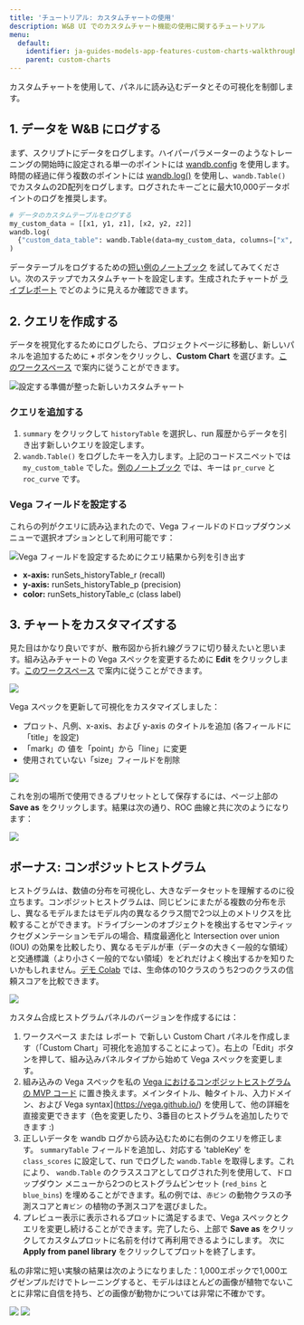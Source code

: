 ```yaml
---
title: 'チュートリアル: カスタムチャートの使用'
description: W&B UI でのカスタムチャート機能の使用に関するチュートリアル
menu:
  default:
    identifier: ja-guides-models-app-features-custom-charts-walkthrough
    parent: custom-charts
---
```


カスタムチャートを使用して、パネルに読み込むデータとその可視化を制御します。

## 1. データを W&B にログする

まず、スクリプトにデータをログします。ハイパーパラメーターのようなトレーニングの開始時に設定される単一のポイントには [wandb.config](/ja/guides/models/track/config) を使用します。時間の経過に伴う複数のポイントには [wandb.log()](/ja/guides/models/track/log/) を使用し、`wandb.Table()` でカスタムの2D配列をログします。ログされたキーごとに最大10,000データポイントのログを推奨します。

```python
# データのカスタムテーブルをログする
my_custom_data = [[x1, y1, z1], [x2, y2, z2]]
wandb.log(
  {"custom_data_table": wandb.Table(data=my_custom_data, columns=["x", "y", "z"])}
)
```

データテーブルをログするための[短い例のノートブック](https://bit.ly/custom-charts-colab) を試してみてください。次のステップでカスタムチャートを設定します。生成されたチャートが [ライブレポート](https://app.wandb.ai/demo-team/custom-charts/reports/Custom-Charts--VmlldzoyMTk5MDc) でどのように見えるか確認できます。

## 2. クエリを作成する

データを視覚化するためにログしたら、プロジェクトページに移動し、新しいパネルを追加するために **`+`** ボタンをクリックし、**Custom Chart** を選びます。[このワークスペース](https://app.wandb.ai/demo-team/custom-charts) で案内に従うことができます。

<Frame>
    <img src="/images/app_ui/create_a_query.png" alt="設定する準備が整った新しいカスタムチャート"  />
</Frame>

### クエリを追加する

1. `summary` をクリックして `historyTable` を選択し、run 履歴からデータを引き出す新しいクエリを設定します。
2. `wandb.Table()` をログしたキーを入力します。上記のコードスニペットでは `my_custom_table` でした。[例のノートブック](https://bit.ly/custom-charts-colab) では、キーは `pr_curve` と `roc_curve` です。

### Vega フィールドを設定する

これらの列がクエリに読み込まれたので、Vega フィールドのドロップダウンメニューで選択オプションとして利用可能です：

<Frame>
    <img src="/images/app_ui/set_vega_fields.png" alt="Vega フィールドを設定するためにクエリ結果から列を引き出す"  />
</Frame>

* **x-axis:** runSets_historyTable_r (recall)
* **y-axis:** runSets_historyTable_p (precision)
* **color:** runSets_historyTable_c (class label)

## 3. チャートをカスタマイズする

見た目はかなり良いですが、散布図から折れ線グラフに切り替えたいと思います。組み込みチャートの Vega スペックを変更するために **Edit** をクリックします。[このワークスペース](https://app.wandb.ai/demo-team/custom-charts) で案内に従うことができます。

<Frame>
    <img src="/images/general/custom-charts-1.png"  />
</Frame>

Vega スペックを更新して可視化をカスタマイズしました：

* プロット、凡例、x-axis、および y-axis のタイトルを追加 (各フィールドに「title」を設定)
* 「mark」の 値を「point」から「line」に変更
* 使用されていない「size」フィールドを削除

<Frame>
    <img src="/images/app_ui/customize_vega_spec_for_pr_curve.png"  />
</Frame>

これを別の場所で使用できるプリセットとして保存するには、ページ上部の **Save as** をクリックします。結果は次の通り、ROC 曲線と共に次のようになります：

<Frame>
    <img src="/images/general/custom-charts-2.png"  />
</Frame>

## ボーナス: コンポジットヒストグラム

ヒストグラムは、数値の分布を可視化し、大きなデータセットを理解するのに役立ちます。コンポジットヒストグラムは、同じビンにまたがる複数の分布を示し、異なるモデルまたはモデル内の異なるクラス間で2つ以上のメトリクスを比較することができます。ドライブシーンのオブジェクトを検出するセマンティックセグメンテーションモデルの場合、精度最適化と Intersection over union (IOU) の効果を比較したり、異なるモデルが車（データの大きく一般的な領域）と交通標識（より小さく一般的でない領域）をどれだけよく検出するかを知りたいかもしれません。[デモ Colab](https://bit.ly/custom-charts-colab) では、生命体の10クラスのうち2つのクラスの信頼スコアを比較できます。

<Frame>
    <img src="/images/app_ui/composite_histograms.png"  />
</Frame>

カスタム合成ヒストグラムパネルのバージョンを作成するには：

1. ワークスペース または レポート で新しい Custom Chart パネルを作成します（「Custom Chart」可視化を追加することによって）。右上の「Edit」ボタンを押して、組み込みパネルタイプから始めて Vega スペックを変更します。
2. 組み込みの Vega スペックを私の [Vega におけるコンポジットヒストグラムの MVP コード](https://gist.github.com/staceysv/9bed36a2c0c2a427365991403611ce21) に置き換えます。メインタイトル、軸タイトル、入力ドメイン、および Vega syntax](https://vega.github.io/) を使用して、他の詳細を直接変更できます（色を変更したり、3番目のヒストグラムを追加したりできます :) 
3. 正しいデータを wandb ログから読み込むために右側のクエリを修正します。 `summaryTable` フィールドを追加し、対応する 'tableKey' を `class_scores` に設定して、run でログした `wandb.Table` を取得します。これにより、 `wandb.Table` のクラススコアとしてログされた列を使用して、ドロップダウン メニューから2つのヒストグラムビンセット (`red_bins` と `blue_bins`) を埋めることができます。私の例では、`赤ビン` の動物クラスの予測スコアと`青ビン` の植物の予測スコアを選びました。
4. プレビュー表示に表示されるプロットに満足するまで、Vega スペックとクエリを変更し続けることができます。完了したら、上部で **Save as** をクリックしてカスタムプロットに名前を付けて再利用できるようにします。 次に **Apply from panel library** をクリックしてプロットを終了します。

私の非常に短い実験の結果は次のようになりました：1,000エポックで1,000エグゼンプルだけでトレーニングすると、モデルはほとんどの画像が植物でないことに非常に自信を持ち、どの画像が動物かについては非常に不確かです。

<Frame>
    <img src="/images/general/custom-charts-3.png"  />
</Frame>

<Frame>
    <img src="/images/general/custom-charts-4.png"  />
</Frame>